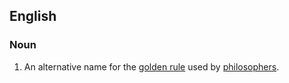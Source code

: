 {{wikipedia}}
==English==
===Noun===
{{en-noun|head=[[ethic]] [[of]] [[reciprocity]]|ethics of reciprocity}}

# {{context|ethics|lang=en}} An alternative name for the [[golden rule]] used by [[philosophers]].
